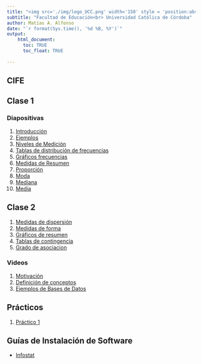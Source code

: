 ```yaml
---
title: "<img src='./img/logo_UCC.png' width='150' style = 'position:absolute; top:10px; right:15%; padding:10px; z-index:-1; opacity:0.25'>Psicoestadística"
subtitle: "Facultad de Educación<br> Universidad Católica de Córdoba"
author: Matías A. Alfonso
date: "`r format(Sys.time(), '%d %B, %Y')`"
output:
    html_document:
      toc: TRUE
      toc_float: TRUE
      
---
```


## CIFE  

## Clase 1

### Diapositivas
1) [Introducción](./01_Introducción/introduccion.html)
2) [Ejemplos](./01_ejemplosIntroduccion/ejemplosIntroduccion.html)
3) [Niveles de Medición](./01_NivelesMedicion/nivelesMedicion.html)
4) [Tablas de distribución de frecuencias](./01_tablasFrecuencia/01_tablasFrecuencia.html)
5) [Gráficos frecuencias](./01_Graficos_de_resumen/01_Graficos_de_Resumen.html)
6) [Medidas de Resumen](./01_Medidas_de_Resumen/01_Medidas_de_Resumen.html)
1) [Proporción](./01_Proporcion/01_Proporcion.html)
3) [Moda](./01_Moda/01_Moda.html)
4) [Mediana](./01_Mediana/01_Mediana.html)
5) [Media](./01_Media/01_Media.html)


## Clase 2
1) [Medidas de dispersión](./01_Medidas_de_dispersion/01_Medidas_de_dispersion.html)
7) [Medidas de forma](./01_Medidas_de_forma/01_Medidas_de_forma.html)
7) [Gráficos de resumen](./01_Graficos_de_resumen/01_Graficos_de_Resumen.html)
8) [Tablas de contingencia](./01_tablas_de_contingencia/tablas_de_contingencia.html)  
8) [Grado de asociacion](./01_grado_de_asociacion/grado_de_asociacion.html)  

### Videos

1) [Motivación](https://youtu.be/KkgTu8_edPg)
3) [Definición de conceptos](https://youtu.be/safhRHTMWcU)
2) [Ejemplos de Bases de Datos](https://youtu.be/P-Iskr34erg)

## Prácticos

1) [Práctico 1](practicos/practico1.pdf)

## Guías de Instalación de Software

* [Infostat](https://www.youtube.com/watch?v=Wq7yUAiTgCo)